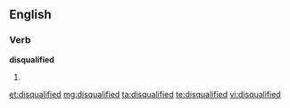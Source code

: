 ==English==

===Verb===
'''disqualified'''

# {{past of|[[disqualify]]}}

[[et:disqualified]]
[[mg:disqualified]]
[[ta:disqualified]]
[[te:disqualified]]
[[vi:disqualified]]